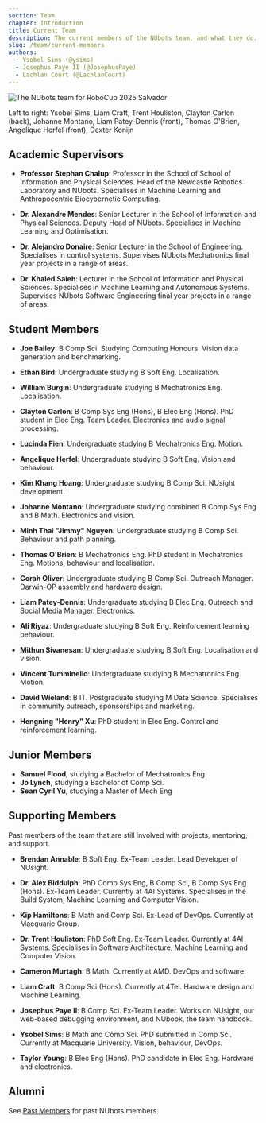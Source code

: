 ```yaml
---
section: Team
chapter: Introduction
title: Current Team
description: The current members of the NUbots team, and what they do.
slug: /team/current-members
authors:
  - Ysobel Sims (@ysims)
  - Josephus Paye II (@JosephusPaye)
  - Lachlan Court (@LachlanCourt)
---
```


![The NUbots team for RoboCup 2025 Salvador](./images/robocup-team-2025.png 'The NUbots team for RoboCup 2025')

Left to right: Ysobel Sims, Liam Craft, Trent Houliston, Clayton Carlon (back), Johanne Montano, Liam Patey-Dennis (front), Thomas O'Brien, Angelique Herfel (front), Dexter Konijn

## Academic Supervisors

- **Professor Stephan Chalup**: Professor in the School of School of Information and Physical Sciences. Head of the Newcastle Robotics Laboratory and NUbots. Specialises in Machine Learning and Anthropocentric Biocybernetic Computing.

- **Dr. Alexandre Mendes**: Senior Lecturer in the School of Information and Physical Sciences. Deputy Head of NUbots. Specialises in Machine Learning and Optimisation.

- **Dr. Alejandro Donaire**: Senior Lecturer in the School of Engineering. Specialises in control systems. Supervises NUbots Mechatronics final year projects in a range of areas.

- **Dr. Khaled Saleh**: Lecturer in the School of Information and Physical Sciences. Specialises in Machine Learning and Autonomous Systems. Supervises NUbots Software Engineering final year projects in a range of areas.

## Student Members

- **Joe Bailey**: B Comp Sci. Studying Computing Honours. Vision data generation and benchmarking.

- **Ethan Bird**: Undergraduate studying B Soft Eng. Localisation.

- **William Burgin**: Undergraduate studying B Mechatronics Eng. Localisation.

- **Clayton Carlon**: B Comp Sys Eng (Hons), B Elec Eng (Hons). PhD student in Elec Eng. Team Leader. Electronics and audio signal processing.

- **Lucinda Fien**: Undergraduate studying B Mechatronics Eng. Motion.

- **Angelique Herfel**: Undergraduate studying B Soft Eng. Vision and behaviour.

- **Kim Khang Hoang**: Undergraduate studying B Comp Sci. NUsight development.

- **Johanne Montano**: Undergraduate studying combined B Comp Sys Eng and B Math. Electronics and vision.

- **Minh Thai "Jimmy" Nguyen**: Undergraduate studying B Comp Sci. Behaviour and path planning.

- **Thomas O'Brien**: B Mechatronics Eng. PhD student in Mechatronics Eng. Motions, behaviour and localisation.

- **Corah Oliver**: Undergraduate studying B Comp Sci. Outreach Manager. Darwin-OP assembly and hardware design.

- **Liam Patey-Dennis**: Undergraduate studying B Elec Eng. Outreach and Social Media Manager. Electronics.

- **Ali Riyaz**: Undergraduate studying B Soft Eng. Reinforcement learning behaviour.

- **Mithun Sivanesan**: Undergraduate studying B Soft Eng. Localisation and vision.

- **Vincent Tumminello**: Undergraduate studying B Mechatronics Eng. Motion.

- **David Wieland**: B IT. Postgraduate studying M Data Science. Specialises in community outreach, sponsorships and marketing.

- **Hengning "Henry" Xu**: PhD student in Elec Eng. Control and reinforcement learning.

## Junior Members

- **Samuel Flood**, studying a Bachelor of Mechatronics Eng.
- **Jo Lynch**, studying a Bachelor of Comp Sci.
- **Sean Cyril Yu**, studying a Master of Mech Eng

## Supporting Members

Past members of the team that are still involved with projects, mentoring, and support.

- **Brendan Annable**: B Soft Eng. Ex-Team Leader. Lead Developer of NUsight.

- **Dr. Alex Biddulph**: PhD Comp Sys Eng, B Comp Sci, B Comp Sys Eng (Hons). Ex-Team Leader. Currently at 4AI Systems. Specialises in the Build System, Machine Learning and Computer Vision.

- **Kip Hamiltons**: B Math and Comp Sci. Ex-Lead of DevOps. Currently at Macquarie Group.

- **Dr. Trent Houliston**: PhD Soft Eng. Ex-Team Leader. Currently at 4AI Systems. Specialises in Software Architecture, Machine Learning and Computer Vision.

- **Cameron Murtagh**: B Math. Currently at AMD. DevOps and software.

- **Liam Craft**: B Comp Sci (Hons). Currently at 4Tel. Hardware design and Machine Learning.

- **Josephus Paye II**: B Comp Sci. Ex-Team Leader. Works on NUsight, our web-based debugging environment, and NUbook, the team handbook.

- **Ysobel Sims**: B Math and Comp Sci. PhD submitted in Comp Sci. Currently at Macquarie University. Vision, behaviour, DevOps.

- **Taylor Young**: B Elec Eng (Hons). PhD candidate in Elec Eng. Hardware and electronics.

## Alumni

See [Past Members](/team/past-members) for past NUbots members.
